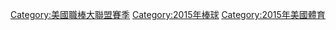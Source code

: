 {{catmore|2015年美國職棒大聯盟球季}}
{{Commons category|2015 in Major League Baseball}}

[[Category:美國職棒大聯盟賽季|Category:美國職棒大聯盟賽季]]
[[Category:2015年棒球|Category:2015年棒球]]
[[Category:2015年美國體育|Category:2015年美國體育]]